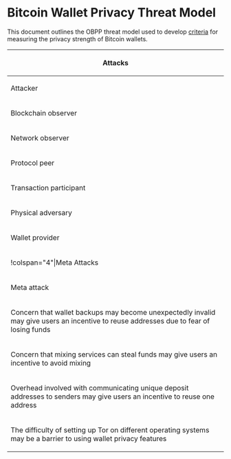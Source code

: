 =Bitcoin Wallet Privacy Threat Model=

This document outlines the OBPP threat model used to develop [[criteria.md|criteria]] for measuring the privacy strength of Bitcoin wallets.

{|
|-
!colspan="4"|Attacks
|-
!Attacker
!Attack
!Countermeasure
!Relevant Tests
|-
|rowspan="9"|Blockchain observer
|Link transactions to a single entity based on all of them containing inputs with a common address
|Avoid address reuse
|I A 1 a, 1 A 2 a, 1 A 2 b, 1 B 1 a, II A 1 a, II A 3 a, II A 3 b, III B 1 a, V A 1 a
|-
|rowspan="3"|Link outputs in a transaction to a single entity by detecting which output is a change output
|Randomize the position of the change output(s) in the output list
|II A 2 a
|-
|Select inputs such that the amount of change in the transaction is close to the size of the desired spend
|II A 2 b
|-
|Use multiple change outputs, and intentionally set the value of some outputs to values that resemble plausible spends
|II A 2 c
|-
|rowspan="2"|Link outputs to a single entity based on them all being included as inputs in the same transaction
|Avoid using inputs from different addresses in the same transaction
|III C 2 a
|-
|Use mixing when sending transactions, and make non-mixed transactions resemble mixed transactions
|III A 1 a, III A 2 a, III A 3 a, III C 1 a
|-
|Link identities by observing that addresses associated with both identities are used as inputs in the same transaction
|Avoid constructing transactions that contain inputs from more than one identity/account
|V C 3 a
|-
|rowspan="2"|A blockchain observer can derive the type of wallet used to create a transaction by observing idiosyncrasies in the manner in which the transaction was composed
|Use standardized ordering of inputs and outputs
|
|-
|Avoid routinely creating outputs that are identifiable by their size or script
|
|-
|rowspan="13"|Network observer
|rowspan="3"|Link addresses belonging to a single user by observing information leaked by the wallet in the process of obtaining its balance information from the network
|Obtain balance information without making queries to other network participants OR
|
|-
|Only query one address at a time from a specific connection context OR
|
|-
|Query multiple addresses at once using a technique that returns false positives
|
|-
|Link addresses belonging to a single user by observing source IP address for balance information queries
|Connect to the source of balance information in a manner that does not leak the IP address of the requestor
|V A 1 a, V A 3 a
|-
|Link addresses belonging to a single user by observing source IP address for first relay of transactions
|Route outgoing transactions via a method that does not reveal the IP address of the sender
|V B 1 a, V B 3 a
|-
|Reduce the false positive rate of filters by comparing how the filters received from a single client change over time
|If a filter requires an update, send the new filter to a different peer than the peer which has the old filter
|V A 2 a
|-
|Reduce the false positive rate of filters by comparing the transactions sent by a client with the filter they have sent
|Route outgoing transactions through a different route than through the peer which is providing balance information
|V B 2 a
|-
|Link different identities based on a bloom/prefix filter that matches addresses associated with multiple identities
|Use separate filters, provided to different peers, for each identity
|V C 2 a
|-
|Link different identities by observing that the same IP address is sending outgoing transactions associated with multiple identities
|Use separate routes for outgoing transactions associated with each identity
|V C 2 b
|-
|rowspan="2"|Temporally link transactions to a known IP address via side channel attacks based on wallet behavior
|Avoid leaking information about user behavior via observable network traffic
|1 B 2 a
|-
|Avoid leaking information about recipients in transaction via an external network lookup
|IV B 1 a
|-
|rowspan="2"|Derive the type of wallet used to create a transaction by passively observing idiosyncrasies in the interactive behaviour of the wallet
|Avoid using one distinctive user agent when connecting to the Bitcoin network
|
|-
|Avoid using a non-Bitcoin network protocol that leaks information about the type of client in use
|
|-
|rowspan="1"|Protocol peer
|Derive the type of wallet used to create a transaction by actively probing the wallet to discover idiosyncrasies in the interactive behaviour of the wallet
|
|
|-
|rowspan="3"|Transaction participant
|Collude with other transaction participants to infer a bitcoin user's behavior based on the flow of funds from one colluding entity, to the targeted user, to another colluding entity
|Use multiple identities/accounts to allow funds associated with one transaction participant to be kept apart from funds associated with a different transaction participant
|III D 1 a, V C 1 a, V C 1 b
|-
|Create transactions which create small outputs to previously-used addresses which tempt wallet clients with poor utxo selection and/or lack of coin control to merge inputs.
|Whenever an input is selected from a set of inputs with identicial scripts, always include all inputs from that set in the transaction
|
|-
|Defeat attempts by users to mix their coins by participating in mixing transactions and collecting information which can be used to map inputs to outputs in the mixing transaction.
|Use mixing protocols which are secure against misbehavior by any participant
|III A 2 b
|-
|rowspan="8"|Physical adversary
|rowspan="2"|Conduct physical surveillance, especially against mobile users, to get sensitive information from screen or contextually tie blockchain activity to visual activity
|Provide a GUI that resembles an application other than a Bitcoin wallet
|
|-
|Unless the user explicitly requests for them to be displayed, do not display Bitcoin addresses in text or QR code form, or transaction hashes
|
|-
|rowspan="4"|Detect the existence of a wallet on a device
|Install the application is such a way that it is not detectible unless user performs a series of actions unlikely to be duplicated by an unauthorized user
|
|-
|The user can easily erase the application and all its metadata if the decide to stop using the wallet or device
|
|-
|If user loses physical control over the device, the wallet can be deleted via remote command
|
|-
|Persistent wallet data is stored in a fashion that is not identifiable as belonging to a Bitcoin wallet
|
|-
|rowspan="2"|Perform forensic analysis on a device, searching for sensitive information about a wallet 
|Encrypt all public key in the wallet
|
|-
|Encrypt all non-keypair wallet metadata
|
|-
|rowspan="5"|Wallet provider
|Link addresses to a user by observing their backup files
|Use strictly local wallet backups, or encrypt remote wallet backups
|II B 2 a
|-
|Require personally identifying information in order to use the wallet
|-
|Cause the wallet to transmit usage and/or debug data back to the provider which can be used to correlate transactions to a particular user.
|-
|Hide adverse privacy behavior from users by not releasing the source code to the wallet client
|-
|Hide adverse privacy behavior from users by distributing binary versions of the wallet whose behavior differes from versions compiled from the public source code
|-
|!colspan="4"|Meta Attacks
|-
!colspan="2"|Meta attack
!Countermeasure
!Relevant Tests
|-
|rowspan="2" colspan="2"|Concern that wallet backups may become unexpectedly invalid may give users an incentive to reuse addresses due to fear of losing funds
|Use eternal backups
|I B 3 a, II B 1 a, II B 3 a
|-
|Proactively inform users when backups require an update
|I B 3 a, II B 1 a, II B 3 a
|-
|colspan="2"|Concern that mixing services can steal funds may give users an incentive to avoid mixing       
|Use mixing methods that do not allow for theft of funds
|III A 2 c
|-
|colspan="2"|Overhead involved with communicating unique deposit addresses to senders may give users an incentive to reuse one address      
|Use deposit addresses derived from a constant seed using ECDH (e.g. stealth addresses)
|IV A 1 a
|-
|colspan="2"|The difficulty of setting up Tor on different operating systems may be a barrier to using wallet privacy features      
|Create wallets that are easily usable on operating systems with built-in Tor support
|V D 1 a
|}
